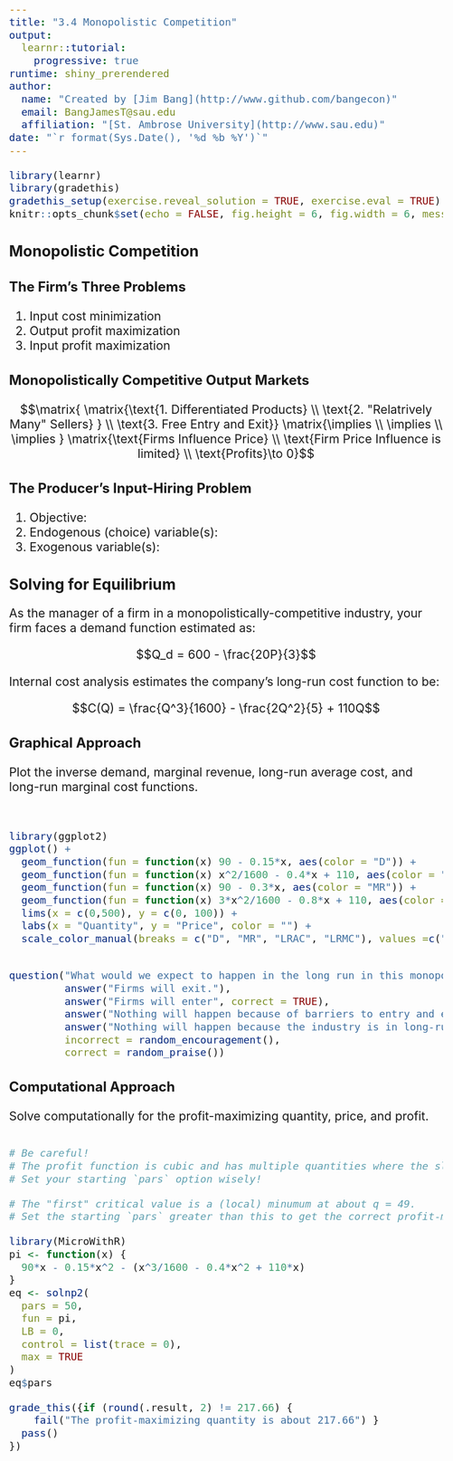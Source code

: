 ```yaml
---
title: "3.4 Monopolistic Competition"
output: 
  learnr::tutorial: 
    progressive: true
runtime: shiny_prerendered
author: 
  name: "Created by [Jim Bang](http://www.github.com/bangecon)"
  email: BangJamesT@sau.edu
  affiliation: "[St. Ambrose University](http://www.sau.edu)"
date: "`r format(Sys.Date(), '%d %b %Y')`"
---
```


<style type="text/css">
h1{font-size: 24pt}
h2{font-size: 20pt}
h3{font-size: 18pt}
h4,h5,h6{font-size: 16pt}
body{font-size: 16pt}
#doc-metadata {
  margin-bottom: 10px;
  font-size: 0.66em;
}
</style>

```r
library(learnr)
library(gradethis)
gradethis_setup(exercise.reveal_solution = TRUE, exercise.eval = TRUE)
knitr::opts_chunk$set(echo = FALSE, fig.height = 6, fig.width = 6, message = FALSE)
```

## Monopolistic Competition

### The Firm's Three Problems

1. Input cost minimization
2. Output profit maximization
3. Input profit maximization

### Monopolistically Competitive Output Markets

$$\matrix{ \matrix{\text{1. Differentiated Products} \\ \text{2. "Relatrively Many" Sellers} }  \\ \text{3. Free Entry and Exit}} \matrix{\implies \\ \implies \\ \implies } \matrix{\text{Firms Influence Price} \\ \text{Firm Price Influence is limited} \\ \text{Profits}\to 0}$$

### The Producer's Input-Hiring Problem

1. Objective: 
2. Endogenous (choice) variable(s): 
3. Exogenous variable(s): 

## Solving for Equilibrium

As the manager of a firm in a monopolistically-competitive industry, your firm faces a demand function estimated as: 

$$Q_d = 600 - \frac{20P}{3}$$

Internal cost analysis estimates the company's long-run cost function to be: 

$$C(Q) = \frac{Q^3}{1600} - \frac{2Q^2}{5} + 110Q$$

### Graphical Approach

Plot the inverse demand, marginal revenue, long-run average cost, and long-run marginal cost functions. 

```r

```

```r

```

```r
library(ggplot2)
ggplot() + 
  geom_function(fun = function(x) 90 - 0.15*x, aes(color = "D")) + 
  geom_function(fun = function(x) x^2/1600 - 0.4*x + 110, aes(color = "LRAC")) + 
  geom_function(fun = function(x) 90 - 0.3*x, aes(color = "MR")) + 
  geom_function(fun = function(x) 3*x^2/1600 - 0.8*x + 110, aes(color = "LRMC")) +
  lims(x = c(0,500), y = c(0, 100)) +
  labs(x = "Quantity", y = "Price", color = "") + 
  scale_color_manual(breaks = c("D", "MR", "LRAC", "LRMC"), values =c("blue", "deepskyblue", "firebrick", "red"))
```

```r

```

```r
question("What would we expect to happen in the long run in this monopolistically-competitive industry?", 
         answer("Firms will exit."), 
         answer("Firms will enter", correct = TRUE), 
         answer("Nothing will happen because of barriers to entry and exit."), 
         answer("Nothing will happen because the industry is in long-run equilibrium."), 
         incorrect = random_encouragement(), 
         correct = random_praise())
```

### Computational Approach

Solve computationally for the profit-maximizing quantity, price, and profit.  

```r
```

```r
# Be careful! 
# The profit function is cubic and has multiple quantities where the slope equals zero. 
# Set your starting `pars` option wisely!
```

```r
# The "first" critical value is a (local) minumum at about q = 49. 
# Set the starting `pars` greater than this to get the correct profit-maximizing quantity. 
```

```r
library(MicroWithR)
pi <- function(x) {
  90*x - 0.15*x^2 - (x^3/1600 - 0.4*x^2 + 110*x)
}
eq <- solnp2(
  pars = 50, 
  fun = pi, 
  LB = 0, 
  control = list(trace = 0), 
  max = TRUE
)
eq$pars
```

```r
grade_this({if (round(.result, 2) != 217.66) { 
    fail("The profit-maximizing quantity is about 217.66") }
  pass()
})
```
